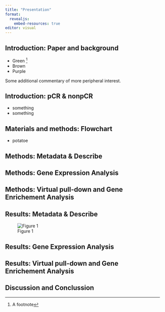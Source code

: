 ```yaml
---
title: "Presentation"
format:
  revealjs:
    embed-resources: true
editor: visual
---
```


## Introduction: Paper and background
- Green ^[A footnote]
- Brown
- Purple

::: aside
Some additional commentary of more peripheral interest.
:::

## Introduction: pCR & nonpCR
- something
- something

## Materials and methods: Flowchart
- potatoe

## Methods: Metadata & Describe


## Methods: Gene Expression Analysis


## Methods: Virtual pull-down and Gene Enrichement Analysis



## Results: Metadata & Describe

![Figure 1](../results/figure_05.jpg)



## Results: Gene Expression Analysis


## Results: Virtual pull-down and Gene Enrichement Analysis


## Discussion and Conclussion 